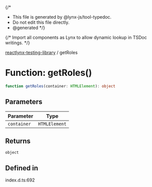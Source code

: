 {/*
* This file is generated by @lynx-js/tool-typedoc.
* Do not edit this file directly.
* @generated
*/}

{/* Import all components as Lynx to allow dynamic lookup in TSDoc writings. */}


[reactlynx-testing-library](/api/reactlynx-testing-library/index.mdx) / getRoles

# Function: getRoles()

```ts
function getRoles(container: HTMLElement): object
```

## Parameters

| Parameter | Type |
| ------ | ------ |
| `container` | `HTMLElement` |

## Returns

`object`

## Defined in

index.d.ts:692
